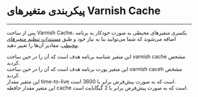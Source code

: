 

<Layout>
<Head>
<title>مستندات پیکربندی متغیرهای Varnish Cache - لیارا</title>
</Head>

# پیکربندی متغیرهای Varnish Cache
<hr className="mb-2" />

پس از ساخت Varnish Cache، یکسری متغیرهای محیطی به صورت خودکار به برنامه اضافه می‌شوند که شما می‌توانید بنا به نیاز خود و طبق <a href="/paas/details/envs" className="blue-link">مستندات تنظیم متغیرهای محیطی</a>، مقادیر آن‌ها را تغییر دهید.

<Section id="VARNISH_BACKEND_HOST" title="متغیر VARNISH_BACKEND_HOST"/>
این متغیر 
شناسه برنامه هدف است که آن را در حین ساخت varnish cache مشخص کردید.

<Section id="VARNISH_BACKEND_PORT" title="متغیر VARNISH_BACKEND_HOST"/>
این متغیر 
پورت برنامه هدف است که آن را در حین ساخت varnish caceh مشخص کردید.

<Section id="VARNISH_TTL" title="متغیر VARNISH_TTL"/>
این متغیر 
مقدار time-to-live است که به صورت پیش‌فرض برابر با 3600 است.

<Section id="VARNISH_SIZE" title="متغیر VARNISH_SIZE"/>
این متغیر 
مقدار حافظه cache است که به صورت پیش‌فرض برابر با 2 گیگابایت است.
</Layout>